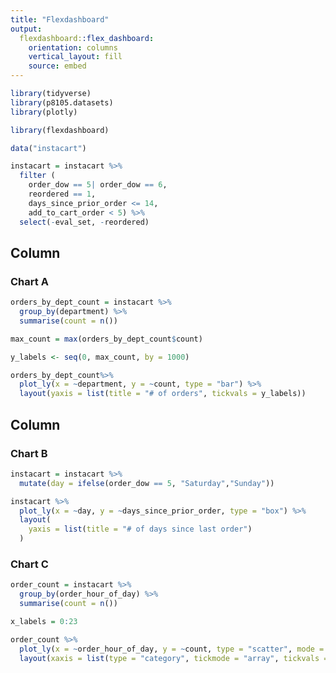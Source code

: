```yaml
---
title: "Flexdashboard"
output: 
  flexdashboard::flex_dashboard:
    orientation: columns
    vertical_layout: fill
    source: embed
---
```


```r
library(tidyverse)
library(p8105.datasets)
library(plotly)

library(flexdashboard)
```

```r
data("instacart")

instacart = instacart %>% 
  filter (
    order_dow == 5| order_dow == 6,
    reordered == 1,
    days_since_prior_order <= 14,
    add_to_cart_order < 5) %>% 
  select(-eval_set, -reordered)
```

Column {data-width=650}
-----------------------------------------------------------------------

### Chart A
```r
orders_by_dept_count = instacart %>%
  group_by(department) %>%
  summarise(count = n())

max_count = max(orders_by_dept_count$count)

y_labels <- seq(0, max_count, by = 1000)

orders_by_dept_count%>%
  plot_ly(x = ~department, y = ~count, type = "bar") %>%
  layout(yaxis = list(title = "# of orders", tickvals = y_labels))
```

Column {data-width=350}
-----------------------------------------------------------------------

### Chart B

```r
instacart = instacart %>%
  mutate(day = ifelse(order_dow == 5, "Saturday","Sunday"))

instacart %>%
  plot_ly(x = ~day, y = ~days_since_prior_order, type = "box") %>%
  layout(
    yaxis = list(title = "# of days since last order")
  )
```

### Chart C

```r
order_count = instacart %>%
  group_by(order_hour_of_day) %>%
  summarise(count = n())

x_labels = 0:23

order_count %>%
  plot_ly(x = ~order_hour_of_day, y = ~count, type = "scatter", mode = "lines+markers") %>%
  layout(xaxis = list(type = "category", tickmode = "array", tickvals = x_labels, ticktext = x_labels, title = "Hour of the day"), yaxis = list(title = "# of orders"))
```

